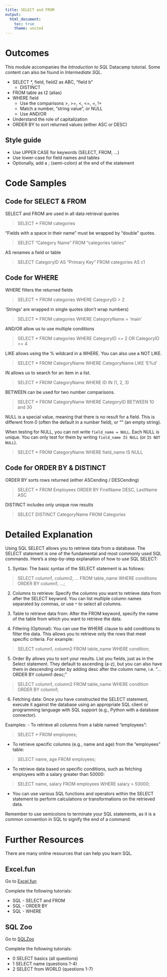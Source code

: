 ```yaml
---
title: SELECT and FROM
output: 
  html_document:
    toc: true
    theme: united
---
```


# Outcomes

This module accompanies the *Introduction to SQL* Datacamp tutorial. Some content can also be found in *Intermediate SQL*.

- SELECT *, field, field2 as ABC, "field b" 
    - DISTINCT
- FROM table as t2 (alias)
- WHERE field 
    - Use the comparisons >, >=, <, <=, =, != 
    - Match a number,  "string value", or NULL
    - Use AND/OR
- Understand the role of capitalization
- ORDER BY to sort returned values (either ASC or DESC)



## Style guide

- Use UPPER CASE for keywords (SELECT, FROM, ...)
- Use lower-case for field names and tables
- Optionally, add a ; (semi-colon) at the end of the statement

# Code Samples  {.tabset}

## Code for SELECT & FROM

SELECT and FROM are used in all data retrieval queries

> SELECT * FROM categories

"Fields with a space in their name" must be wrapped by "double" quotes.

> SELECT "Category Name" FROM "categories tables"

AS renames a field or table 

> SELECT CategoryID AS "Primary Key" FROM categories AS c1


## Code for WHERE

WHERE filters the returned fields

> SELECT * FROM categories WHERE CategoryID > 2

'Strings' are wrapped in single quotes (don't wrap numbers)

> SELECT * FROM categories WHERE CategoryName = 'main'

AND/OR allow us to use multiple conditions

> SELECT * FROM categories WHERE CategoryID <= 2 OR CategoryID >= 4

LIKE allows using the % wildcard in a WHERE. You can also use a NOT LIKE.

> SELECT * FROM CategoryName WHERE CategoryName LIKE 'E%d'

IN allows us to search for an item in a list.

> SELECT * FROM CategoryName WHERE ID IN (1, 2, 3)

BETWEEN can be used for two number comparisons.

> SELECT * FROM CategoryName WHERE CategoryID BETWEEN 10 and 30

NULL is a special value, meaning that there is no result for a field. This is different from 0 (often the default in a number field), or "" (an empty string).

When testing for NULL, you can not write `field_name = NULL`. Each NULL is unique. You can only test for them by writing `field_name IS NULL` (or `IS NOT NULL`).

> SELECT * FROM CategoryName WHERE field_name IS NULL


## Code for ORDER BY & DISTINCT

ORDER BY sorts rows returned (either ASCending / DESCending)

> SELECT * FROM Employees ORDER BY FirstName DESC, LastName ASC

DISTINCT includes only unique row results

> SELECT DISTINCT CategoryName FROM Categories 


# Detailed Explanation

Using SQL SELECT allows you to retrieve data from a database. The SELECT statement is one of the fundamental and most commonly used SQL commands. Here's a step-by-step explanation of how to use SQL SELECT:

1. Syntax: The basic syntax of the SELECT statement is as follows:

> SELECT column1, column2, ... FROM table_name WHERE conditions ORDER BY column1, ...;

2. Columns to retrieve: Specify the columns you want to retrieve data from after the SELECT keyword. You can list multiple column names separated by commas, or use `*` to select all columns.

3. Table to retrieve data from: After the FROM keyword, specify the name of the table from which you want to retrieve the data.

4. Filtering (Optional): You can use the WHERE clause to add conditions to filter the data. This allows you to retrieve only the rows that meet specific criteria. For example:

> SELECT column1, column2 FROM table_name WHERE condition;

5. Order By allows you to sort your results. List you fields, just as in the Select 
statement. They default to ascending (a-z), but you can also have them 
in descending order by adding desc after the column name, i.e. "... ORDER BY column1 desc;"

> SELECT column1, column2 FROM table_name WHERE condition ORDER BY column1;

6. Fetching data: Once you have constructed the SELECT statement, execute it against the database using an appropriate SQL client or programming language with SQL support (e.g., Python with a database connector).

Examples:
- To retrieve all columns from a table named "employees":

> SELECT * FROM employees;

- To retrieve specific columns (e.g., name and age) from the "employees" table:

> SELECT name, age FROM employees;
 
- To retrieve data based on specific conditions, such as fetching employees with a salary greater than 50000:

> SELECT name, salary FROM employees WHERE salary > 50000;

- You can use various SQL functions and operators within the SELECT statement to perform calculations or transformations on the retrieved data.

Remember to use semicolons to terminate your SQL statements, as it is a common convention in SQL to signify the end of a command.


# Further Resources {.tabset}

There are many online resources that can help you learn SQL. 

## Excel.fun

Go to [Excel.fun](https://excel.fun)

Complete the following tutorials:

- SQL - SELECT and FROM
- SQL - ORDER BY
- SQL - WHERE


## SQL Zoo

Go to [SQLZoo](https://sqlzoo.net/wiki/SQL_Tutorial)

Complete the following tutorials:

- 0 SELECT basics (all questions)
- 1 SELECT name (questions 1-4)
- 2 SELECT from WORLD (questions 1-7)
